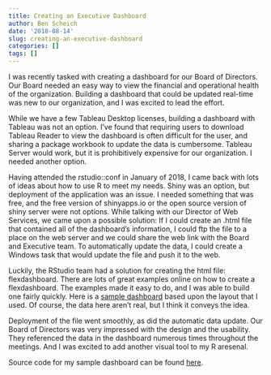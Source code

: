 ```yaml
---
title: Creating an Executive Dashboard
author: Ben Scheich
date: '2018-08-14'
slug: creating-an-executive-dashboard
categories: []
tags: []
---
```


I was recently tasked with creating a dashboard for our Board of Directors. Our Board needed an easy way to view the financial and operational health of the organization.  Building a dashboard that could be updated real-time was new to our organization, and I was excited to lead the effort.  

While we have a few Tableau Desktop licenses, building a dashboard with Tableau was not an option. I've found that requiring users to download Tableau Reader to view the dashboard is often difficult for the user, and sharing a package workbook to update the data is cumbersome. Tableau Server would work, but it is prohibitively expensive for our organization.  I needed another option.

Having attended the rstudio::conf in January of 2018, I came back with lots of ideas about how to use R to meet my needs.  Shiny was an option, but deployment of the application was an issue.  I needed something that was free, and the free version of shinyapps.io or the open source version of shiny server were not options.   While talking with our Director of Web Services, we came upon a possible solution: If I could create an .html file that contained all of the dashboard's information, I could ftp the file to a place on the web server and we could share the web link with the Board and Executive team. To automatically update the data, I could create a Windows task that would update the file and push it to the web.  

Luckily, the RStudio team had a solution for creating the html file: flexdashboard.  There are lots of great examples online on how to create a flexdashboard.  The examples made it easy to do, and I was able to build one fairly quickly.  Here is a <a href=/files/sample_dashboard.html target="blank"> sample dashboard</a> based upon the layout that I used.  Of course, the data here aren't real, but I think it conveys the idea.  

Deployment of the file went smoothly, as did the automatic data update.  Our Board of Directors was very impressed with the design and the usability.  They referenced the data in the dashboard numerous times throughout the meetings. And I was excited to add another visual tool to my R aresenal.

Source code for my sample dashboard can be found <a href=https://github.com/bjammins/sample_dashboard target="blank"> here</a>.

